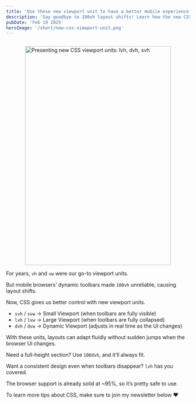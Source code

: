 ```yaml
---
title: 'Use these new viewport unit to have a better mobile experience'
description: 'Say goodbye to 100vh layout shifts! Learn how the new CSS viewport units (svh, lvh, dvh) provide better control over dynamic toolbars for a smoother, more reliable design.'
pubDate: 'Feb 19 2025'
heroImage: '/short/new-css-viewport-unit.png'
---
```



<Image
	src="/short/css-viewport-units-lvh-dvh-svh.png"
	alt="Presenting new CSS viewport units: lvh, dvh, svh"
	width="400"
	height="600"
	style="margin: 2em auto 1em auto; display: block; border: 4px solid var(--border)"
/>

For years, `vh` and `vw` were our go-to viewport units.

But mobile browsers’ dynamic toolbars made `100vh` unreliable, causing layout shifts.

Now, CSS gives us better control with new viewport units.

- `svh` / `svw` → Small Viewport (when toolbars are fully visible)
- `lvh` / `lvw` → Large Viewport (when toolbars are fully collapsed)
- `dvh` / `dvw` → Dynamic Viewport (adjusts in real time as the UI changes)

With these units, layouts can adapt fluidly without sudden jumps when the browser UI changes.

Need a full-height section?
Use `100dvh`, and it’ll always fit.

Want a consistent design even when toolbars disappear?
`lvh` has you covered.

The browser support is already solid at ~95%, so it’s pretty safe to use.

To learn more tips about CSS, make sure to join my newsletter below ❤️
